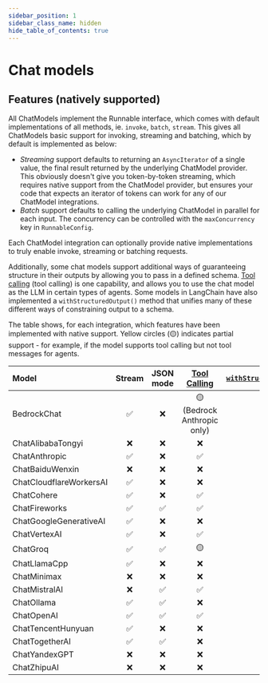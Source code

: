 ```yaml
---
sidebar_position: 1
sidebar_class_name: hidden
hide_table_of_contents: true
---
```


# Chat models

## Features (natively supported)

All ChatModels implement the Runnable interface, which comes with default implementations of all methods, ie. `invoke`, `batch`, `stream`. This gives all ChatModels basic support for invoking, streaming and batching, which by default is implemented as below:

- _Streaming_ support defaults to returning an `AsyncIterator` of a single value, the final result returned by the underlying ChatModel provider. This obviously doesn't give you token-by-token streaming, which requires native support from the ChatModel provider, but ensures your code that expects an iterator of tokens can work for any of our ChatModel integrations.
- _Batch_ support defaults to calling the underlying ChatModel in parallel for each input. The concurrency can be controlled with the `maxConcurrency` key in `RunnableConfig`.

Each ChatModel integration can optionally provide native implementations to truly enable invoke, streaming or batching requests.

Additionally, some chat models support additional ways of guaranteeing structure in their outputs by allowing you to pass in a defined schema.
[Tool calling](/docs/how_to/tool_calling) (tool calling) is one capability, and allows you to use the chat model as the LLM in certain types of agents.
Some models in LangChain have also implemented a `withStructuredOutput()` method that unifies many of these different ways of constraining output to a schema.

The table shows, for each integration, which features have been implemented with native support. Yellow circles (🟡) indicates partial support - for example, if the model supports tool calling but not tool messages for agents.

| Model                   | Stream | JSON mode | [Tool Calling](/docs/how_to/tool_calling/) | [`withStructuredOutput()`](/docs/how_to/structured_output/#the-.withstructuredoutput-method) | [Multimodal](/docs/how_to/multimodal_inputs/) |
| :---------------------- | :----: | :-------: | :----------------------------------------: | :------------------------------------------------------------------------------------------: | :-------------------------------------------: |
| BedrockChat             |   ✅   |    ❌     |        🟡 (Bedrock Anthropic only)         |                                              ❌                                              |                      ❌                       |
| ChatAlibabaTongyi       |   ❌   |    ❌     |                     ❌                     |                                              ❌                                              |                      ❌                       |
| ChatAnthropic           |   ✅   |    ❌     |                     ✅                     |                                              ✅                                              |                      ✅                       |
| ChatBaiduWenxin         |   ❌   |    ❌     |                     ❌                     |                                              ❌                                              |                      ❌                       |
| ChatCloudflareWorkersAI |   ✅   |    ❌     |                     ❌                     |                                              ❌                                              |                      ❌                       |
| ChatCohere              |   ✅   |    ❌     |                     ✅                     |                                              ✅                                              |                      ❌                       |
| ChatFireworks           |   ✅   |    ✅     |                     ✅                     |                                              ❌                                              |                      ❌                       |
| ChatGoogleGenerativeAI  |   ✅   |    ❌     |                     ❌                     |                                              ❌                                              |                      ✅                       |
| ChatVertexAI            |   ✅   |    ❌     |                     ✅                     |                                              ✅                                              |                      ✅                       |
| ChatGroq                |   ✅   |    ✅     |                     🟡                     |                                              ✅                                              |                      ❌                       |
| ChatLlamaCpp            |   ✅   |    ❌     |                     ❌                     |                                              ❌                                              |                      ❌                       |
| ChatMinimax             |   ❌   |    ❌     |                     ❌                     |                                              ❌                                              |                      ❌                       |
| ChatMistralAI           |   ❌   |    ✅     |                     ✅                     |                                              ✅                                              |                      ❌                       |
| ChatOllama              |   ✅   |    ✅     |                     ❌                     |                                              ❌                                              |                      ❌                       |
| ChatOpenAI              |   ✅   |    ✅     |                     ✅                     |                                              ✅                                              |                      ✅                       |
| ChatTencentHunyuan      |   ✅   |    ❌     |                     ❌                     |                                              ❌                                              |                      ❌                       |
| ChatTogetherAI          |   ✅   |    ✅     |                     ❌                     |                                              ❌                                              |                      ❌                       |
| ChatYandexGPT           |   ❌   |    ❌     |                     ❌                     |                                              ❌                                              |                      ❌                       |
| ChatZhipuAI             |   ❌   |    ❌     |                     ❌                     |                                              ❌                                              |                      ❌                       |
